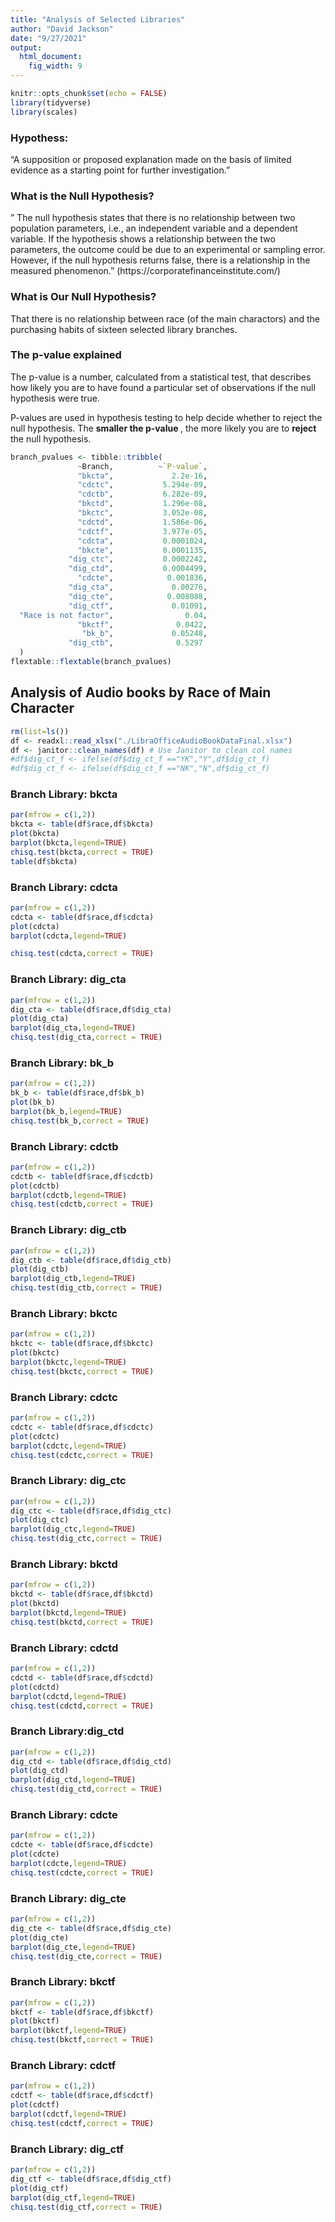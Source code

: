 ```yaml
---
title: "Analysis of Selected Libraries"
author: "David Jackson"
date: "9/27/2021"
output: 
  html_document: 
    fig_width: 9
---
```


```r
knitr::opts_chunk$set(echo = FALSE)
library(tidyverse)
library(scales)
```

### Hypothess:

"A supposition or proposed explanation made on the basis of limited evidence as a starting point for further investigation."

### What is the Null Hypothesis?

" The null hypothesis states that there is no relationship between two population parameters, i.e., an independent variable and a dependent variable. If the hypothesis shows a relationship between the two parameters, the outcome could be due to an experimental or sampling error. However, if the null hypothesis returns false, there is a relationship in the measured phenomenon." (https://corporatefinanceinstitute.com/)

### What is Our Null Hypothesis?

That there is no relationship between race (of the main charactors) and
the purchasing habits of sixteen selected library branches.

### The p-value explained

The p-value is a number, calculated from a statistical test, that describes how likely you are to have found a particular set of observations if the null hypothesis were true.

P-values are used in hypothesis testing to help decide whether to reject the null hypothesis. The **smaller the p-value **, the more likely you are to **reject** the null hypothesis.

```r
branch_pvalues <- tibble::tribble(
               ~Branch,          ~`P-value`,
               "bkcta",             2.2e-16,
               "cdctc",           5.294e-09,
               "cdctb",           6.282e-09,
               "bkctd",           1.296e-08,
               "bkctc",           3.052e-08,
               "cdctd",           1.586e-06,
               "cdctf",           3.977e-05,
               "cdcta",           0.0001024,
               "bkcte",           0.0001135,
             "dig_ctc",           0.0002242,
             "dig_ctd",           0.0004499,
               "cdcte",            0.001836,
             "dig_cta",             0.00276,
             "dig_cte",            0.008088,
             "dig_ctf",             0.01091,
  "Race is not factor",                0.04,
               "bkctf",              0.0422,
                "bk_b",             0.05248,
             "dig_ctb",              0.5297
  ) 
flextable::flextable(branch_pvalues)

```

## Analysis of Audio books by Race of Main Character



```r
rm(list=ls())
df <- readxl::read_xlsx("./LibraOfficeAudioBookDataFinal.xlsx")
df <- janitor::clean_names(df) # Use Janitor to clean col names
#df$dig_ct_f <- ifelse(df$dig_ct_f =="YK","Y",df$dig_ct_f)
#df$dig_ct_f <- ifelse(df$dig_ct_f =="NK","N",df$dig_ct_f)
```

### Branch Library: bkcta

```r
par(mfrow = c(1,2))
bkcta <- table(df$race,df$bkcta)
plot(bkcta)
barplot(bkcta,legend=TRUE)
chisq.test(bkcta,correct = TRUE)
table(df$bkcta)

```


### Branch Library: cdcta

```r
par(mfrow = c(1,2))
cdcta <- table(df$race,df$cdcta)
plot(cdcta)
barplot(cdcta,legend=TRUE)

chisq.test(cdcta,correct = TRUE)
```

### Branch Library: dig_cta

```r
par(mfrow = c(1,2))
dig_cta <- table(df$race,df$dig_cta)
plot(dig_cta)
barplot(dig_cta,legend=TRUE)
chisq.test(dig_cta,correct = TRUE)

```



### Branch Library: bk_b

```r
par(mfrow = c(1,2))
bk_b <- table(df$race,df$bk_b)
plot(bk_b)
barplot(bk_b,legend=TRUE)
chisq.test(bk_b,correct = TRUE)
```

### Branch Library: cdctb

```r
par(mfrow = c(1,2))
cdctb <- table(df$race,df$cdctb)
plot(cdctb)
barplot(cdctb,legend=TRUE)
chisq.test(cdctb,correct = TRUE)
```

### Branch Library: dig_ctb

```r
par(mfrow = c(1,2))
dig_ctb <- table(df$race,df$dig_ctb)
plot(dig_ctb)
barplot(dig_ctb,legend=TRUE)
chisq.test(dig_ctb,correct = TRUE)
```

### Branch Library: bkctc

```r
par(mfrow = c(1,2))
bkctc <- table(df$race,df$bkctc)
plot(bkctc)
barplot(bkctc,legend=TRUE)
chisq.test(bkctc,correct = TRUE)
```

### Branch Library: cdctc

```r
par(mfrow = c(1,2))
cdctc <- table(df$race,df$cdctc)
plot(cdctc)
barplot(cdctc,legend=TRUE)
chisq.test(cdctc,correct = TRUE)

```

### Branch Library: dig_ctc

```r
par(mfrow = c(1,2))
dig_ctc <- table(df$race,df$dig_ctc)
plot(dig_ctc)
barplot(dig_ctc,legend=TRUE)
chisq.test(dig_ctc,correct = TRUE)

```

### Branch Library: bkctd

```r
par(mfrow = c(1,2))
bkctd <- table(df$race,df$bkctd)
plot(bkctd)
barplot(bkctd,legend=TRUE)
chisq.test(bkctd,correct = TRUE)

```

### Branch Library: cdctd

```r
par(mfrow = c(1,2))
cdctd <- table(df$race,df$cdctd)
plot(cdctd)
barplot(cdctd,legend=TRUE)
chisq.test(cdctd,correct = TRUE)
```

### Branch Library:dig_ctd

```r
par(mfrow = c(1,2))
dig_ctd <- table(df$race,df$dig_ctd)
plot(dig_ctd)
barplot(dig_ctd,legend=TRUE)
chisq.test(dig_ctd,correct = TRUE)
```

### Branch Library: cdcte

```r
par(mfrow = c(1,2))
cdcte <- table(df$race,df$cdcte)
plot(cdcte)
barplot(cdcte,legend=TRUE)
chisq.test(cdcte,correct = TRUE)
```

### Branch Library: dig_cte

```r
par(mfrow = c(1,2))
dig_cte <- table(df$race,df$dig_cte)
plot(dig_cte)
barplot(dig_cte,legend=TRUE)
chisq.test(dig_cte,correct = TRUE)
```

### Branch Library: bkctf

```r
par(mfrow = c(1,2))
bkctf <- table(df$race,df$bkctf)
plot(bkctf)
barplot(bkctf,legend=TRUE)
chisq.test(bkctf,correct = TRUE)
```

### Branch Library: cdctf

```r
par(mfrow = c(1,2))
cdctf <- table(df$race,df$cdctf)
plot(cdctf)
barplot(cdctf,legend=TRUE)
chisq.test(cdctf,correct = TRUE)
```


### Branch Library: dig_ctf

```r
par(mfrow = c(1,2))
dig_ctf <- table(df$race,df$dig_ctf)
plot(dig_ctf)
barplot(dig_ctf,legend=TRUE)
chisq.test(dig_ctf,correct = TRUE)

```



